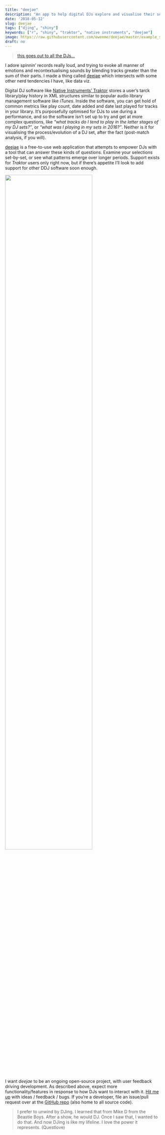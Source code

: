 ```yaml
---
title: "deejae"
description: "An app to help digital DJs explore and visualise their selections."
date: '2018-05-12'
slug: deejae
tags: ["djing", "shiny"]
keywords: ["r", "shiny", "traktor", "native instruments", "deejae"]
image: https://raw.githubusercontent.com/ewenme/deejae/master/example_screenshot.png
draft: no
---
```


> [this goes out to all the DJs...](https://genius.com/Artful-dodger-re-rewind-lyrics)

I adore spinnin' records really loud, and trying to evoke all manner of emotions and recontextualising sounds by blending tracks greater than the sum of their parts. I made a thing called [deejae](https://ewenme.shinyapps.io/deejae) which intersects with some other nerd tendencies I have, like data viz.

Digital DJ software like [Native Instruments' Traktor](https://www.native-instruments.com/en/products/traktor/dj-software/traktor-pro-2/) stores a user's tarck library/play history in XML structures similar to popular audio library management software like *iTunes*. Inside the software, you can get hold of common metrics like play count, date added and date last played for tracks in your library. It's purposefully optimised for DJs to use during a performance, and so the software isn't set up to try and get at more complex questions, like *"what tracks do I tend to play in the latter stages of my DJ sets?"*, or *"what was I playing in my sets in 2016?"*. Neither is it for visualising the process/evolution of a DJ set, after the fact (post-match analysis, if you will).

[deejae](https://ewenme.shinyapps.io/deejae) is a free-to-use web application that attempts to empower DJs with a tool that can answer these kinds of questions. Examine your selections set-by-set, or see what patterns emerge over longer periods. Support exists for *Traktor* users only right now, but if there's appetite I'll look to add support for other DDJ software soon enough.

![](https://github.com/ewenme/deejae/raw/master/example_animation.gif){width=75%}

I want *deejae* to be an ongoing open-source project, with user feedback driving development. As described above, expect more functionality/features in response to how DJs want to interact with it. [Hit me up](ewenhenderson@gmail.com) with ideas / feedback / bugs. If you're a developer, file an issue/pull request over at the [GitHub repo](https://github.com/ewenme/deejae) (also home to all source code).

> I prefer to unwind by DJing. I learned that from Mike D from the Beastie Boys. After a show, he would DJ. Once I saw that, I wanted to do that. And now DJing is like my lifeline. I love the power it represents. (Questlove)
